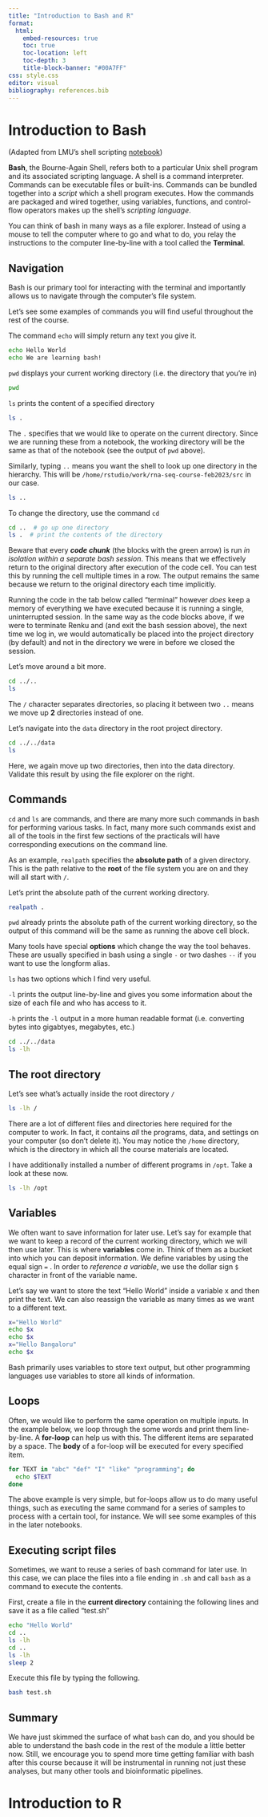 ```yaml
---
title: "Introduction to Bash and R"
format:
  html:
    embed-resources: true
    toc: true
    toc-location: left
    toc-depth: 3
    title-block-banner: "#00A7FF"
css: style.css
editor: visual
bibliography: references.bib
---
```


# Introduction to Bash

(Adapted from LMU's shell scripting [notebook](https://cs.lmu.edu/~ray/notes/bash/))

**Bash**, the Bourne-Again Shell, refers both to a particular Unix shell program and its associated scripting language. A shell is a command interpreter. Commands can be executable files or built-ins. Commands can be bundled together into a *script* which a shell program executes. How the commands are packaged and wired together, using variables, functions, and control-flow operators makes up the shell's *scripting language*.

You can think of bash in many ways as a file explorer. Instead of using a mouse to tell the computer where to go and what to do, you relay the instructions to the computer line-by-line with a tool called the **Terminal**.

## Navigation

Bash is our primary tool for interacting with the terminal and importantly allows us to navigate through the computer's file system.

Let's see some examples of commands you will find useful throughout the rest of the course.

The command `echo` will simply return any text you give it.

```bash
echo Hello World
echo We are learning bash!
```

`pwd` displays your current working directory (i.e. the directory that you're in)

```bash
pwd
```

`ls` prints the content of a specified directory

```bash
ls .
```

The `.` specifies that we would like to operate on the current directory. Since we are running these from a notebook, the working directory will be the same as that of the notebook (see the output of `pwd` above).

Similarly, typing `..` means you want the shell to look up one directory in the hierarchy. This will be `/home/rstudio/work/rna-seq-course-feb2023/src` in our case.

```bash
ls ..
```

To change the directory, use the command `cd`

```bash
cd ..  # go up one directory
ls .  # print the contents of the directory
```

::: {.callout-caution appearance="simple"}
Beware that every ***code chunk*** (the blocks with the green arrow) is run *in isolation within a separate bash session*. This means that we effectively return to the original directory after execution of the code cell. You can test this by running the cell multiple times in a row. The output remains the same because we return to the original directory each time implicitly.

Running the code in the tab below called "terminal" however *does* keep a memory of everything we have executed because it is running a single, uninterrupted session. In the same way as the code blocks above, if we were to terminate Renku and (and exit the bash session above), the next time we log in, we would automatically be placed into the project directory (by default) and not in the directory we were in before we closed the session.
:::

Let's move around a bit more.

```bash
cd ../..
ls
```

The `/` character separates directories, so placing it between two `..` means we move up **2** directories instead of one.

Let's navigate into the `data` directory in the root project directory.

```bash
cd ../../data
ls
```

Here, we again move up two directories, then into the data directory. Validate this result by using the file explorer on the right.

## Commands

`cd` and `ls` are commands, and there are many more such commands in bash for performing various tasks. In fact, many more such commands exist and all of the tools in the first few sections of the practicals will have corresponding executions on the command line.

As an example, `realpath` specifies the **absolute path** of a given directory. This is the path relative to the **root** of the file system you are on and they will all start with `/`.

Let's print the absolute path of the current working directory.

```bash
realpath .
```

`pwd` already prints the absolute path of the current working directory, so the output of this command will be the same as running the above cell block.

Many tools have special **options** which change the way the tool behaves. These are usually specified in bash using a single `-` or two dashes `--` if you want to use the longform alias.

`ls` has two options which I find very useful.

`-l` prints the output line-by-line and gives you some information about the size of each file and who has access to it.

`-h` prints the `-l` output in a more human readable format (i.e. converting bytes into gigabtyes, megabytes, etc.)

```bash
cd ../../data
ls -lh
```

## The root directory

Let's see what's actually inside the root directory `/`

```bash
ls -lh /
```

There are a lot of different files and directories here required for the computer to work. In fact, it contains *all* the programs, data, and settings on your computer (so don't delete it). You may notice the `/home` directory, which is the directory in which all the course materials are located.

I have additionally installed a number of different programs in `/opt`. Take a look at these now.

```bash
ls -lh /opt
```

## Variables

We often want to save information for later use. Let's say for example that we want to keep a record of the current working directory, which we will then use later. This is where **variables** come in. Think of them as a bucket into which you can deposit information. We define variables by using the equal sign `=` . In order to *reference a variable*, we use the dollar sign `$` character in front of the variable name.

Let's say we want to store the text "Hello World" inside a variable x and then print the text. We can also reassign the variable as many times as we want to a different text.

```bash
x="Hello World"
echo $x
echo $x
x="Hello Bangaloru"
echo $x
```

Bash primarily uses variables to store text output, but other programming languages use variables to store all kinds of information.

## Loops

Often, we would like to perform the same operation on multiple inputs. In the example below, we loop through the some words and print them line-by-line. A **for-loop** can help us with this. The different items are separated by a space. The **body** of a for-loop will be executed for every specified item.

```bash
for TEXT in "abc" "def" "I" "like" "programming"; do
  echo $TEXT
done
```

The above example is very simple, but for-loops allow us to do many useful things, such as executing the same command for a series of samples to process with a certain tool, for instance. We will see some examples of this in the later notebooks.

## Executing script files

Sometimes, we want to reuse a series of bash command for later use. In this case, we can place the files into a file ending in `.sh` and call `bash` as a command to execute the contents.

First, create a file in the **current directory** containing the following lines and save it as a file called "test.sh"

```bash
echo "Hello World"
cd ..
ls -lh
cd ..
ls -lh
sleep 2
```

Execute this file by typing the following.

```bash
bash test.sh
```

## Summary

We have just skimmed the surface of what `bash` can do, and you should be able to understand the bash code in the rest of the module a little better now. Still, we encourage you to spend more time getting familiar with bash after this course because it will be instrumental in running not just these analyses, but many other tools and bioinformatic pipelines.

# Introduction to R
